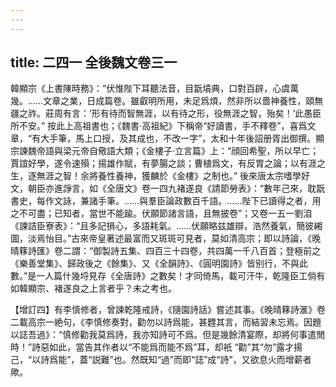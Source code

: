 ```yaml
---
---
---
```

title: 二四一 全後魏文卷三一
---




韓顯宗《上書陳時務》：“伏惟陛下耳聽法音，目翫墳典，口對百辟，心虞萬幾。……文章之業，日成篇卷。雖叡明所用，未足爲煩，然非所以嗇神養性，頤無疆之祚。莊周有言：’形有待而智無涯，以有待之形，役無涯之智，殆矣！’此愚臣所不安。” 按此上高祖書也；《魏書·高祖紀》下稱帝“好讀書，手不釋卷”，喜爲文章，“有大手筆，馬上口授，及其成也，不改一字”，太和十年後詔册胥出御撰。顯宗諫魏帝語與梁元帝自儆語大類；《金樓子·立言篇》上：“顔回希聖，所以早亡；賈誼好學，遂令速殞；揚雄作賦，有夢腸之談；曹植爲文，有反胃之論；以有涯之生，逐無涯之智！余將養性養神，獲麟於《金樓》之制也。” 後來唐太宗嗜學好文，朝臣亦進諍言，如《全唐文》卷一四九褚遂良《請節勞表》：“數年己來，耽翫書史，每作文詠，兼諸手筆。……與羣臣論政數百千語。……陛下已讀得之者，用之不可盡；已知者，當世不能踰。伏願節諸言語，且無披卷”；又卷一五一劉洎《諫詰臣寮表》：“且多記損心，多語耗氣。……伏願略兹雄辯，浩然養氣，簡彼緗圖，淡焉怡目。”古來帝皇著述最富而又斑斑可見者，莫如清高宗；即以詩論，《晚晴簃詩匯》卷二謂：“御製詩五集、四百三十四卷，共四萬一千八百首；登極前之《樂善堂集》、歸政後之《餘集》、又《全韻詩》、《圓明園詩》皆别行，不與此數。”是一人篇什幾埒見存《全唐詩》之數矣！才同倚馬，載可汗牛，乾隆臣工倘有如韓顯宗、褚遂良之上言者乎？未之考也。

【增訂四】有李慎修者，曾諫乾隆戒詩，《隨園詩話》嘗述其事。《晚晴簃詩滙》卷二載高宗一絶句，《李慎修奏對，勸勿以詩爲能，甚韙其言，而結習未忘焉。因題以誌吾過》：“慎修勸我莫爲詩，我亦知詩可不爲。但是幾餘清宴際，却將何事遣閒時！”詩惡如此，當告其作者以“不能爲而能不爲”耳，却衹 “勸”其“勿”露才揚己，“以詩爲能”，蓋“説難”也。然既知“過”而即“誌”成“詩”，又欲息火而增薪者歟。